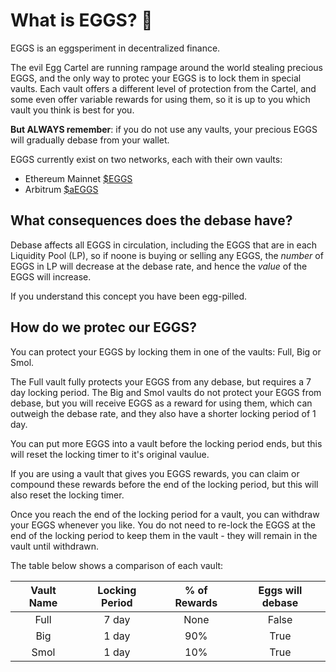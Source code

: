 # What is EGGS? 🥚

EGGS is an eggsperiment in decentralized finance.

The evil Egg Cartel are running rampage around the world stealing precious EGGS, 
and the only way to protec your EGGS is to lock them in special vaults. Each vault offers a different level of protection from the Cartel, 
and some even offer variable rewards for using them, so it is up to you which vault you think is best for you. 

**But ALWAYS remember**: if you do not use any vaults, your precious EGGS will gradually debase from your wallet. 

EGGS currently exist on two networks, each with their own vaults:
- Ethereum Mainnet [$EGGS](https://www.coingecko.com/en/coins/eggs)
- Arbitrum [$aEGGS](https://www.coingecko.com/en/coins/aeggs)

## What consequences does the debase have?

Debase affects all EGGS in circulation, including the EGGS that are in each Liquidity Pool (LP), so if noone is buying or selling any EGGS, 
the _number_ of EGGS in LP will decrease at the debase rate, and hence the _value_ of the EGGS will increase. 

If you understand this concept you have been egg-pilled.

## How do we protec our EGGS?

You can protect your EGGS by locking them in one of the vaults: Full, Big or Smol. 

The Full vault fully protects your EGGS from any debase, but requires a 7 day locking period. 
The Big and Smol vaults do not protect your EGGS from debase, but you will receive EGGS as a reward for using them, 
which can outweigh the debase rate, and they also have a shorter locking period of 1 day.

You can put more EGGS into a vault before the locking period ends, but this will reset the locking timer to it's original vaulue.

If you are using a vault that gives you EGGS rewards, you can claim or compound these rewards before the end of the locking period, 
but this will also reset the locking timer.

Once you reach the end of the locking period for a vault, you can withdraw your EGGS whenever you like. 
You do not need to re-lock the EGGS at the end of the locking period to keep them in the vault - they will remain in the vault until withdrawn.

The table below shows a comparison of each vault:

| Vault Name | Locking Period | % of Rewards | Eggs will debase |
| :--------: | :------------: | :----------: | :--------------: |
| Full       |     7 day      |  None        | False            |
| Big        |     1 day      |  90%         | True             |
| Smol       |     1 day      |  10%         | True             |
